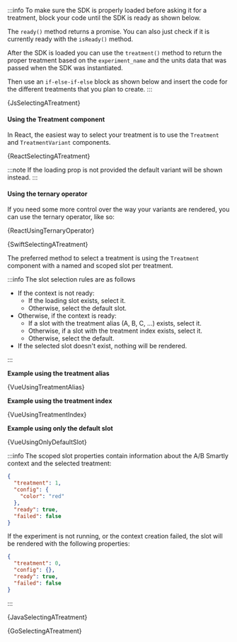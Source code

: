 






<Tabs groupId="language">

<TabItem value="js" label="Javascript">

:::info
To make sure the SDK is properly loaded before asking it for a treatment,
block your code until the SDK is ready as shown below.

The `ready()` method returns a promise. You can also just check if it is
currently ready with the `isReady()` method.

After the SDK is loaded you can use the `treatment()` method to return the proper
treatment based on the `experiment_name` and the units data that was passed when
the SDK was instantiated.

Then use an `if-else-if-else` block as shown below and insert the code for the
different treatments that you plan to create.
:::

<CodeBlock language="js">{JsSelectingATreatment}</CodeBlock>

</TabItem>

<TabItem value="react" label="React">

#### Using the Treatment component

In React, the easiest way to select your treatment is to use the `Treatment`
and `TreatmentVariant` components.

<CodeBlock language="jsx">{ReactSelectingATreatment}</CodeBlock>

:::note
If the loading prop is not provided the default variant will be shown instead.
:::

#### Using the ternary operator

If you need some more control over the way your variants are rendered, you can
use the ternary operator, like so:

<CodeBlock language="jsx">{ReactUsingTernaryOperator}</CodeBlock>

</TabItem>

<Tabitem value="swift" label="Swift">

<!-- TODO: Add blocking of code before context is ready. -->

<CodeBlock language="swift">{SwiftSelectingATreatment}</CodeBlock>

</Tabitem>

<TabItem value="vue" label="Vue2">

The preferred method to select a treatment is using the `Treatment` component
with a named and scoped slot per treatment.

:::info The slot selection rules are as follows

- If the context is not ready:
  - If the loading slot exists, select it.
  - Otherwise, select the default slot.
- Otherwise, if the context is ready:
  - If a slot with the treatment alias (A, B, C, ...) exists, select it.
  - Otherwise, if a slot with the treatment index exists, select it.
  - Otherwise, select the default.
- If the selected slot doesn't exist, nothing will be rendered.

:::

**Example using the treatment alias**

<CodeBlock language="html">{VueUsingTreatmentAlias}</CodeBlock>

**Example using the treatment index**

<CodeBlock language="html">{VueUsingTreatmentIndex}</CodeBlock>

**Example using only the default slot**

<CodeBlock language="html">{VueUsingOnlyDefaultSlot}</CodeBlock>

:::info
The scoped slot properties contain information about the A/B Smartly context
and the selected treatment:

```json
{
  "treatment": 1,
  "config": {
    "color": "red"
  },
  "ready": true,
  "failed": false
}
```

If the experiment is not running, or the context creation failed, the slot
will be rendered with the following properties:

```json
{
  "treatment": 0,
  "config": {},
  "ready": true,
  "failed": false
}
```

:::

</TabItem>

<Tabitem value="java" label="Java">

<!-- TODO: Add blocking of code before context is ready. -->

<CodeBlock language="java">{JavaSelectingATreatment}</CodeBlock>

</Tabitem>

<Tabitem value="go" label="Go">

<!-- TODO: Add blocking of code before context is ready. -->

<CodeBlock language="go">{GoSelectingATreatment}</CodeBlock>

</Tabitem>

<TabItem value="dotnet" label=".NET">

<CodeBlock language="csharp"></CodeBlock>

</TabItem>

</Tabs>
